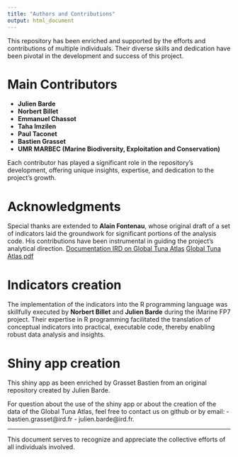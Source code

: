 ```yaml
---
title: "Authors and Contributions"
output: html_document
---
```


This repository has been enriched and supported by the efforts and contributions of multiple individuals. Their diverse skills and dedication have been pivotal in the development and success of this project.

# Main Contributors

- **Julien Barde**
- **Norbert Billet**
- **Emmanuel Chassot**
- **Taha Imzilen**
- **Paul Taconet**
- **Bastien Grasset**
- **UMR MARBEC (Marine Biodiversity, Exploitation and Conservation)**
  
Each contributor has played a significant role in the repository's development, offering unique insights, expertise, and dedication to the project's growth.

# Acknowledgments

Special thanks are extended to **Alain Fontenau**, whose original draft of a set of indicators laid the groundwork for significant portions of the analysis code. His contributions have been instrumental in guiding the project's analytical direction.
[Documentation IRD on Global Tuna Atlas](https://www.documentation.ird.fr/hor/fdi:010012425)
[Global Tuna Atlas pdf](https://horizon.documentation.ird.fr/exl-doc/pleins_textes/divers11-03/010012425.pdf)

# Indicators creation

The implementation of the indicators into the R programming language was skillfully executed by **Norbert Billet** and **Julien Barde** during the iMarine FP7 project. Their expertise in R programming facilitated the translation of conceptual indicators into practical, executable code, thereby enabling robust data analysis and insights.

# Shiny app creation

This shiny app as been enriched by Grasset Bastien from an original repository created by Julien Barde.

For question about the use of the shiny app or about the creation of the data of the Global Tuna Atlas, feel free to contact us on github or by email: 
- bastien.grasset@ird.fr 
- julien.barde@ird.fr. 

---

This document serves to recognize and appreciate the collective efforts of all individuals involved.
